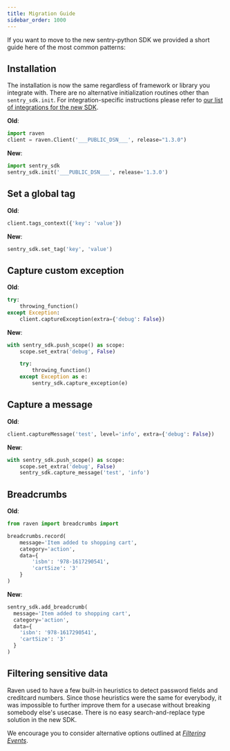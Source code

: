 ```yaml
---
title: Migration Guide
sidebar_order: 1000
---
```


If you want to move to the new sentry-python SDK we provided a short guide here of the most common patterns:

## Installation

The installation is now the same regardless of framework or library you integrate with. There are no alternative initialization routines other than `sentry_sdk.init`. For integration-specific instructions please refer to [our list of integrations for the new SDK](/platforms/python/#integrations).

**Old**:

```python
import raven
client = raven.Client('___PUBLIC_DSN___', release="1.3.0")
```

**New**:

```python
import sentry_sdk
sentry_sdk.init('___PUBLIC_DSN___', release='1.3.0')
```

## Set a global tag

**Old**:

```python
client.tags_context({'key': 'value'})
```

**New**:

```python
sentry_sdk.set_tag('key', 'value')
```

## Capture custom exception

**Old**:

```python
try:
    throwing_function()
except Exception:
    client.captureException(extra={'debug': False})
```

**New**:

```python
with sentry_sdk.push_scope() as scope:
    scope.set_extra('debug', False)

    try:
        throwing_function()
    except Exception as e:
        sentry_sdk.capture_exception(e)
```

## Capture a message

**Old**:

```python
client.captureMessage('test', level='info', extra={'debug': False})
```

**New**:

```python
with sentry_sdk.push_scope() as scope:
    scope.set_extra('debug', False)
    sentry_sdk.capture_message('test', 'info')
```

## Breadcrumbs

**Old**:

```python
from raven import breadcrumbs import

breadcrumbs.record(
    message='Item added to shopping cart',
    category='action',
    data={
        'isbn': '978-1617290541',
        'cartSize': '3'
    }
)
```

**New**:

```python
sentry_sdk.add_breadcrumb(
  message='Item added to shopping cart',
  category='action',
  data={
    'isbn': '978-1617290541',
    'cartSize': '3'
  }
)
```

## Filtering sensitive data

Raven used to have a few built-in heuristics to detect password fields and
creditcard numbers. Since those heuristics were the same for everybody, it was
impossible to further improve them for a usecase without breaking somebody
else's usecase. There is no easy search-and-replace type solution in the new
SDK.

We encourage you to consider alternative options outlined at [_Filtering Events_](../configuration/filtering/).
